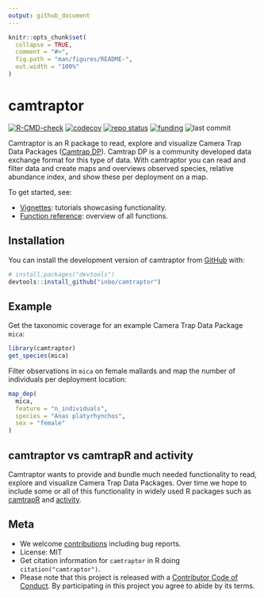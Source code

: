 ```yaml
---
output: github_document
---
```


<!-- README.md is generated from README.Rmd. Please edit that file -->

```r
knitr::opts_chunk$set(
  collapse = TRUE,
  comment = "#>",
  fig.path = "man/figures/README-",
  out.width = "100%"
)
```

# camtraptor

<!-- badges: start -->
[![R-CMD-check](https://github.com/inbo/camtraptor/workflows/R-CMD-check/badge.svg)](https://github.com/inbo/camtraptor/actions)
[![codecov](https://codecov.io/gh/inbo/camtraptor/branch/main/graph/badge.svg)](https://app.codecov.io/gh/inbo/camtraptor/)
[![repo status](https://www.repostatus.org/badges/latest/active.svg)](https://www.repostatus.org/#active)
[![funding](https://img.shields.io/static/v1?label=funded+by&message=FWO+for+lifewatch.be&labelColor=1a4e8a&color=f15922)](https://lifewatch.be/)
![last commit](https://img.shields.io/github/last-commit/inbo/camtraptor)
<!-- badges: end -->

Camtraptor is an R package to read, explore and visualize Camera Trap Data Packages ([Camtrap DP](https://tdwg.github.io/camtrap-dp/)). Camtrap DP is a community developed data exchange format for this type of data. With camtraptor you can read and filter data and create maps and overviews observed species, relative abundance index, and show these per deployment on a map.

To get started, see:

- [Vignettes](https://inbo.github.io/camtraptor/articles/): tutorials showcasing functionality.
- [Function reference](https://inbo.github.io/camtraptor/reference/index.html): overview of all functions.

## Installation

You can install the development version of camtraptor from [GitHub](https://github.com/inbo/camtraptor) with:

``` r
# install.packages("devtools")
devtools::install_github("inbo/camtraptor")
```

## Example

Get the taxonomic coverage for an example Camera Trap Data Package `mica`:

```r
library(camtraptor)
get_species(mica)
```

Filter observations in `mica` on female mallards and map the number of individuals per deployment location:

```r
map_dep(
  mica,
  feature = "n_individuals",
  species = "Anas platyrhynchos",
  sex = "female"
)
```

## camtraptor vs camtrapR and activity

Camtraptor wants to provide and bundle much needed functionality to read, explore and visualize Camera Trap Data Packages. Over time we hope to include some or all of this functionality in widely used R packages such as [camtrapR](https://cran.r-project.org/package=camtrapR) and [activity](https://cran.r-project.org/package=activity).

## Meta

* We welcome [contributions](.github/CONTRIBUTING.md) including bug reports.
* License: MIT
* Get citation information for `camtraptor` in R doing `citation("camtraptor")`.
* Please note that this project is released with a [Contributor Code of Conduct](.github/CODE_OF_CONDUCT.md). By participating in this project you agree to abide by its terms.
